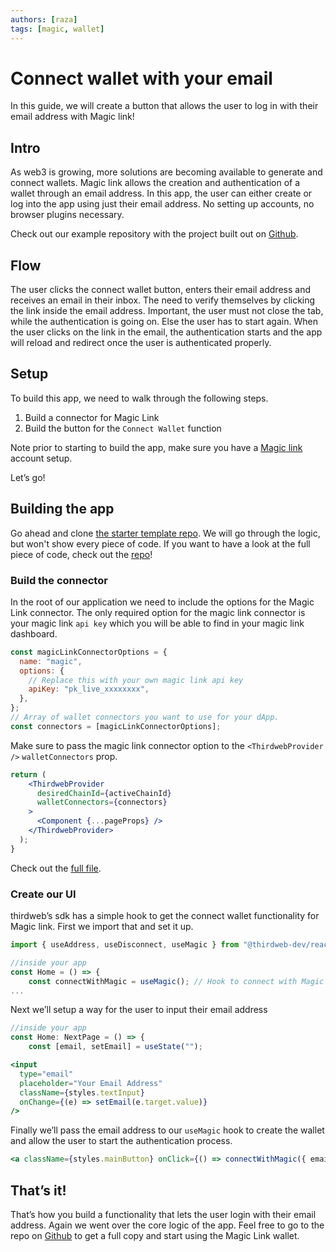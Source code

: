 ```yaml
---
authors: [raza]
tags: [magic, wallet]
---
```


# Connect wallet with your email

In this guide, we will create a button that allows the user to log in with their email address with Magic link!

<!-- truncate -->

## Intro

As web3 is growing, more solutions are becoming available to generate and connect wallets. Magic link allows the creation and authentication of a wallet through an email address. In this app, the user can either create or log into the app using just their email address. No setting up accounts, no browser plugins necessary.

Check out our example repository with the project built out on [Github](https://github.com/thirdweb-example/magic-link-next-ts).

## Flow

The user clicks the connect wallet button, enters their email address and receives an email in their inbox. The need to verify themselves by clicking the link inside the email address. Important, the user must not close the tab, while the authentication is going on. Else the user has to start again. When the user clicks on the link in the email, the authentication starts and the app will reload and redirect once the user is authenticated properly.

## Setup

To build this app, we need to walk through the following steps.

1. Build a connector for Magic Link
2. Build the button for the `Connect Wallet` function

Note prior to starting to build the app, make sure you have a [Magic link](https://magic.link) account setup.

Let’s go!

## Building the app

Go ahead and clone [the starter template repo](https://github.com/thirdweb-example/next-typescript-starter). We will go through the logic, but won't show every piece of code. If you want to have a look at the full piece of code, check out the [repo](https://github.com/thirdweb-example/magic-link-next-ts)!

### Build the connector

In the root of our application we need to include the options for the Magic Link connector. The only required option for the magic link connector is your magic link `api key` which you will be able to find in your magic link dashboard.

```jsx
const magicLinkConnectorOptions = {
  name: "magic",
  options: {
    // Replace this with your own magic link api key
    apiKey: "pk_live_xxxxxxxx",
  },
};
// Array of wallet connectors you want to use for your dApp.
const connectors = [magicLinkConnectorOptions];
```

Make sure to pass the magic link connector option to the `<ThirdwebProvider />` `walletConnectors` prop.

```jsx
return (
    <ThirdwebProvider
      desiredChainId={activeChainId}
      walletConnectors={connectors}
    >
      <Component {...pageProps} />
    </ThirdwebProvider>
  );
}
```

Check out the [full file](https://github.com/thirdweb-example/magic-link-next-ts/blob/main/pages/_app.tsx).

### Create our UI

thirdweb’s sdk has a simple hook to get the connect wallet functionality for Magic link. First we import that and set it up.

```jsx
import { useAddress, useDisconnect, useMagic } from "@thirdweb-dev/react";

//inside your app
const Home = () => {
	const connectWithMagic = useMagic(); // Hook to connect with Magic Link.
...
```

Next we’ll setup a way for the user to input their email address

```jsx
//inside your app
const Home: NextPage = () => {
	const [email, setEmail] = useState("");
```

```jsx
<input
  type="email"
  placeholder="Your Email Address"
  className={styles.textInput}
  onChange={(e) => setEmail(e.target.value)}
/>
```

Finally we’ll pass the email address to our `useMagic` hook to create the wallet and allow the user to start the authentication process.

```jsx
<a className={styles.mainButton} onClick={() => connectWithMagic({ email }) Login </a>
```

## That’s it!

That’s how you build a functionality that lets the user login with their email address. Again we went over the core logic of the app. Feel free to go to the repo on [Github](https://github.com/thirdweb-example/magic-link-next-ts) to get a full copy and start using the Magic Link wallet.
